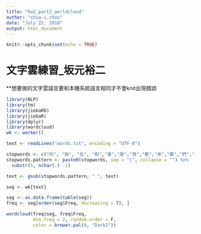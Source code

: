 ```yaml
---
title: "hw2_part2_worldcloud"
author: "chia-i,chou"
date: "July 22, 2018"
output: html_document
---
```


```r
knitr::opts_chunk$set(echo = TRUE)
```


# 文字雲練習_坂元裕二
**想要做的文字雲語言要和本機系統語言相同才不會knit出現錯誤
```r
library(NLP)
library(tm)
library(jiebaRD)
library(jiebaR)
library(dplyr)
library(wordcloud)
wk <- worker()

text <- readLines("words.txt", encoding = "UTF-8")

stopwords <- c("的", "與", "在", "和","會","是","我","都","來","要","們","一","第","然","後","時","也","了","而","中","為","卻","讓","又","劇","但","他","最","不","這","個","部","元","就","編","坂","二","阪","日","裕","年")
stopwords.pattern <- paste0(stopwords, sep = "|", collapse = "") %>%
  substr(1, nchar(.) -1)

text <- gsub(stopwords.pattern, " ", text)

seg <- wk[text]

seg <- as.data.frame(table(seg))
freq <- seg[order(seg$Freq, decreasing = T), ]

wordcloud(freq$seg, freq$Freq,
          min.freq = 2, random.order = F,
          color = brewer.pal(8, "Dark2"))
```


